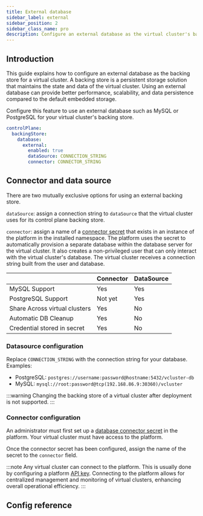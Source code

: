 ```yaml
---
title: External database
sidebar_label: external
sidebar_position: 2
sidebar_class_name: pro
description: Configure an external database as the virtual cluster's backing store for enhanced performance and scalability.
---
```



<ProAdmonition />

## Introduction

This guide explains how to configure an external database as the backing store for a virtual cluster. A backing store is a persistent storage solution that maintains the state and data of the virtual cluster. Using an external database can provide better performance, scalability, and data persistence compared to the default embedded storage.

Configure this feature to use an external database such as MySQL or PostgreSQL for your virtual cluster's backing store.

```yaml title="External database configuration"
controlPlane:
  backingStore:
    database:
      external:
        enabled: true
        dataSource: CONNECTION_STRING
        connector: CONNECTOR_STRING
```

## Connector and data source

There are two mutually exclusive options for using an external backing store.

`dataSource`: assign a connection string to `dataSource` that the virtual cluster uses for its control plane backing store.

`connector`: assign a name of a [connector secret](/docs/platform/administer/connector/database) that exists in an instance of the platform in the installed namespace. The platform uses the secret to automatically provision a separate database within the database server for the virtual cluster. It also creates a non-privileged user that can only interact with the virtual cluster's database. The virtual cluster receives a connection string built from the user and database.

|                               | Connector | DataSource |
| ----------------------------- | --------- | ---------- |
| MySQL Support                 | Yes       | Yes        |
| PostgreSQL Support            | Not yet   | Yes        |
| Share Across virtual clusters | Yes       | No         |
| Automatic DB Cleanup          | Yes       | No         |
| Credential stored in secret   | Yes       | No         |

### Datasource configuration

Replace `CONNECTION_STRING` with the connection string for your database. Examples:

- PostgreSQL: `postgres://username:password@hostname:5432/vcluster-db`
- MySQL: `mysql://root:password@tcp(192.168.86.9:30360)/vcluster`

:::warning
Changing the backing store of a virtual cluster after deployment is not supported.
:::

### Connector configuration

An administrator must first set up a [database connector secret](/docs/platform/administer/connector/database) in the platform. Your virtual cluster must have access to the platform.

Once the connector secret has been configured, assign the name of the secret to the `connector` field.

:::note
Any virtual cluster can connect to the platform. This is usually done by configuring a platform [API key](../../../../../../configure/vcluster-yaml/external/platform/api-key). Connecting to the platform allows for centralized management and monitoring of virtual clusters, enhancing overall operational efficiency.
:::

## Config reference

<ConfigReference />

